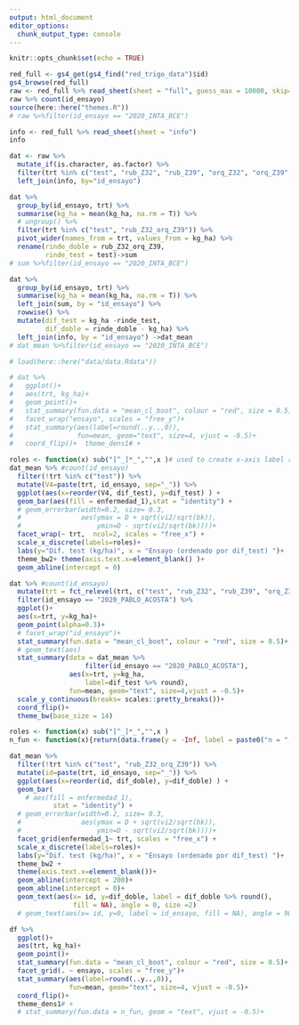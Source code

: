 ```yaml
---
output: html_document
editor_options: 
  chunk_output_type: console
---
```


```r
knitr::opts_chunk$set(echo = TRUE)
```

```r
red_full <- gs4_get(gs4_find("red_trigo_data")$id)
gs4_browse(red_full)
raw <- red_full %>% read_sheet(sheet = "full", guess_max = 10000, skip=0) 
raw %>% count(id_ensayo)
source(here::here("themes.R"))
# raw %>%filter(id_ensayo == "2020_INTA_BCE")
```


```r
info <- red_full %>% read_sheet(sheet = "info") 
info

dat <- raw %>% 
  mutate_if(is.character, as.factor) %>% 
  filter(trt %in% c("test", "rub_Z32", "rub_Z39", "orq_Z32", "orq_Z39", "rub_Z32_orq_Z39")) %>% 
  left_join(info, by="id_ensayo")

dat %>% 
  group_by(id_ensayo, trt) %>% 
  summarise(kg_ha = mean(kg_ha, na.rm = T)) %>% 
  # ungroup() %>% 
  filter(trt %in% c("test", "rub_Z32_orq_Z39")) %>% 
  pivot_wider(names_from = trt, values_from = kg_ha) %>% 
  rename(rinde_doble = rub_Z32_orq_Z39,
         rinde_test = test)->sum
# sum %>%filter(id_ensayo == "2020_INTA_BCE")

dat %>% 
  group_by(id_ensayo, trt) %>% 
  summarise(kg_ha = mean(kg_ha, na.rm = T)) %>%  
  left_join(sum, by = "id_ensayo") %>% 
  rowwise() %>% 
  mutate(dif_test = kg_ha -rinde_test, 
         dif_doble = rinde_doble - kg_ha) %>%
  left_join(info, by = "id_ensayo") ->dat_mean
# dat_mean %>%filter(id_ensayo == "2020_INTA_BCE")

# load(here::here("data/data.Rdata"))
```


```r
# dat %>% 
#   ggplot()+
#   aes(trt, kg_ha)+
#   geom_point()+
#   stat_summary(fun.data = "mean_cl_boot", colour = "red", size = 0.5)+
#   facet_wrap("ensayo", scales = "free_y")+
#   stat_summary(aes(label=round(..y..,0)), 
#                fun=mean, geom="text", size=4, vjust = -0.5)+ 
#   coord_flip()+  theme_dens1# +
```


```r
roles <- function(x) sub("[^_]*_","",x )# used to create x-axis label restoring original name of role
dat_mean %>% #count(id_ensayo)
  filter(!trt %in% c("test")) %>% 
  mutate(V4=paste(trt, id_ensayo, sep="_")) %>%
  ggplot(aes(x=reorder(V4, dif_test), y=dif_test) ) + 
  geom_bar(aes(fill = enfermedad_1),stat = "identity") +
  # geom_errorbar(width=0.2, size= 0.3, 
  #               aes(ymax = D + sqrt(vi2/sqrt(bk)), 
  #                   ymin=D - sqrt(vi2/sqrt(bk))))+
  facet_wrap(~ trt,  ncol=2, scales = "free_x") +
  scale_x_discrete(labels=roles)+
  labs(y="Dif. test (kg/ha)", x = "Ensayo (ordenado por dif_test) ")+
  theme_bw2+ theme(axis.text.x=element_blank() )+
  geom_abline(intercept = 0)

```


```r
dat %>% #count(id_ensayo)
  mutate(trt = fct_relevel(trt, c("test", "rub_Z32", "rub_Z39", "orq_Z32", "orq_Z39", "rub_Z32_orq_Z39"))) %>% 
  filter(id_ensayo == "2020_PABLO_ACOSTA") %>% 
  ggplot()+
  aes(x=trt, y=kg_ha)+
  geom_point(alpha=0.3)+
  # facet_wrap("id_ensayo")+
  stat_summary(fun.data = "mean_cl_boot", colour = "red", size = 0.5)+
  # geom_text(aes)
  stat_summary(data = dat_mean %>% 
                   filter(id_ensayo == "2020_PABLO_ACOSTA"), 
               aes(x=trt, y=kg_ha,
                   label=dif_test %>% round), 
               fun=mean, geom="text", size=4,vjust = -0.5)+
  scale_y_continuous(breaks= scales::pretty_breaks())+
  coord_flip()+
  theme_bw(base_size = 14)
```




```r
roles <- function(x) sub("[^_]*_","",x )
n_fun <- function(x){return(data.frame(y = -Inf, label = paste0("n = ",length(x))))}

dat_mean %>% 
  filter(!trt %in% c("test", "rub_Z32_orq_Z39")) %>% 
  mutate(id=paste(trt, id_ensayo, sep="_")) %>% 
  ggplot(aes(x=reorder(id, dif_doble), y=dif_doble) ) + 
  geom_bar(
    # aes(fill = enfermedad_1),
           stat = "identity") +
  # geom_errorbar(width=0.2, size= 0.3, 
  #               aes(ymax = D + sqrt(vi2/sqrt(bk)), 
  #                   ymin=D - sqrt(vi2/sqrt(bk))))+
  facet_grid(enfermedad_1~ trt, scales = "free_x") +
  scale_x_discrete(labels=roles)+
  labs(y="Dif. test (kg/ha)", x = "Ensayo (ordenado por dif_test) ")+
  theme_bw2 + 
  theme(axis.text.x=element_blank())+
  geom_abline(intercept = 200)+
  geom_abline(intercept = 0)+
  geom_text(aes(x= id, y=dif_doble, label = dif_doble %>% round(), 
                fill = NA), angle = 0, size =2)
  # geom_text(aes(x= id, y=0, label = id_ensayo, fill = NA), angle = 90, size =2) 

```

```r
df %>% 
  ggplot()+
  aes(trt, kg_ha)+
  geom_point()+
  stat_summary(fun.data = "mean_cl_boot", colour = "red", size = 0.5)+
  facet_grid(. ~ ensayo, scales = "free_y")+
  stat_summary(aes(label=round(..y..,0)), 
               fun=mean, geom="text", size=4, vjust = -0.5)+ 
  coord_flip()+
  theme_dens1# +
  # stat_summary(fun.data = n_fun, geom = "text", vjust = -0.5)+
```